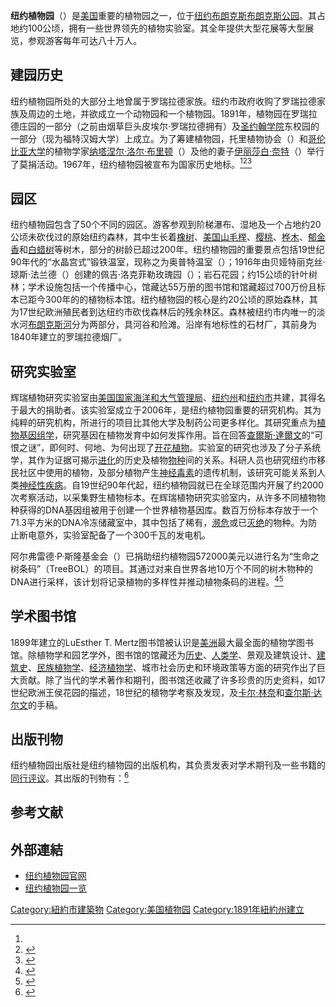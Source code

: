 {{Infobox NRHP
 | name = 纽约植物园
 | nrhp_type = nhl
 | image = Ny-botanical-haupt-conservatory.JPG
 | caption = 奥普特温室
 | location = {{USA}}[[纽约|纽约]][[布朗克斯|布朗克斯]]
 | nearest_city = 
 | lat_degrees = 40
 | lat_minutes = 51
 | lat_seconds = 49
 | lat_direction = N
 | long_degrees = 73
 | long_minutes = 52
 | long_seconds = 42
 | long_direction = W
 | area = 100公顷
 | built = 1891年
 | architect= Lord & Burnham Co.
 | architecture= [[维多利亚时代|维多利亚时代]]
 | designated_nrhp_type= 1967年5月28日<ref name="nhlsum">{{Cite web|url=http://tps.cr.nps.gov/nhl/detail.cfm?ResourceId=739&ResourceType=District|title=New York Botanical Garden|date=2007-09-17|author=National Historic Landmark summary listing|publisher=National Park Service|language=en|deadurl=yes|archiveurl=https://web.archive.org/web/20131113150149/http://tps.cr.nps.gov/nhl/detail.cfm?ResourceId=739&ResourceType=District|archivedate=2013-11-13}}</ref>
 | added = 1967年5月28日
 | visitation_num = 
 | visitation_year = 
 | refnum = 67000009
 | mpsub = 
 | governing_body = 民营
}}

'''纽约植物园'''（{{lang|en|New York Botanical Garden}}）是[[美国|美国]]重要的植物园之一，位于[[纽约|纽约]][[布朗克斯|布朗克斯]][[布朗克斯公园|布朗克斯公园]]。其占地约100公顷，拥有一些世界领先的植物实验室。其全年提供大型花展等大型展览，参观游客每年可达八十万人。

== 建园历史 ==
纽约植物园所处的大部分土地曾属于罗瑞拉德家族。纽约市政府收购了罗瑞拉德家族及周边的土地，并欲成立一个动物园和一个植物园。1891年，植物园在罗瑞拉德庄园的一部分（之前由烟草巨头皮埃尔·罗瑞拉德拥有）及[[聖若望大學|圣约翰学院]]东校园的一部分（现为福特汉姆大学）上成立。为了筹建植物园，托里植物协会（{{small|Torrey Botanical Club}}）和[[哥伦比亚大学|哥伦比亚大学]]的植物学家[[纳塔涅尔·洛尔·布里顿|纳塔涅尔·洛尔·布里顿]]（{{small|Nathaniel Lord Britton}}）及他的妻子[[伊丽莎白·奈特|伊丽莎白·奈特]]（{{small|Elizabeth Knight}}）举行了莫捐活动。1967年，纽约植物园被宣布为国家历史地标。<ref name="nhlsum"/><ref name="nrhpinv">{{cite web|url=http://pdfhost.focus.nps.gov/docs/NHLS/Text/67000009.pdf|title=National Register of Historic Places Inventory-Nomination|date=1976-01-22|publisher=National Park Service|language=en|access-date=2011-06-29|archive-url=https://web.archive.org/web/20090320170830/http://pdfhost.focus.nps.gov/docs/NHLS/Text/67000009.pdf|archive-date=2009-03-20|dead-url=yes}}</ref><ref name="nrhpphotos">{{cite web|url=http://pdfhost.focus.nps.gov/docs/NHLS/Photos/67000009.pdf|title=National Register of Historic Places Inventory-Nomination|date=1976-01-22|publisher=National Park Service|language=en|access-date=2011-06-29|archive-url=https://web.archive.org/web/20090320170813/http://pdfhost.focus.nps.gov/docs/NHLS/Photos/67000009.pdf|archive-date=2009-03-20|dead-url=yes}}</ref>

== 园区 ==
纽约植物园包含了50个不同的园区。游客参观到阶梯瀑布、湿地及一个占地约20公顷未砍伐过的原始纽约森林，其中生长着[[橡树|橡树]]、[[美国山毛榉|美国山毛榉]]、[[樱桃|樱桃]]、[[桦木|桦木]]、[[郁金香|郁金香]]和[[白蜡树|白蜡树]]等树木，部分的树龄已超过200年。纽约植物园的重要景点包括19世纪90年代的“水晶宫式”锻铁温室，现称之为奥普特温室（{{small|Haupt Conservatory}}）；1916年由贝娅特丽克丝·琼斯·法兰德（{{small|Beatrix Jones Farrand}}）创建的佩吉·洛克菲勒玫瑰园（{{small|Peggy Rockefeller Rose Garden}}）；岩石花园；约15公顷的针叶树林；学术设施包括一个传播中心，馆藏达55万册的图书馆和馆藏超过700万份且标本已距今300年的的植物标本馆。纽约植物园的核心是约20公顷的原始森林，其为17世纪欧洲殖民者到达纽约市砍伐森林后的残余林区。森林被纽约市内唯一的淡水河[[布朗克斯河|布朗克斯河]]分为两部分，具河谷和险滩。沿岸有地标性的石材厂，其前身为1840年建立的罗瑞拉德烟厂。

== 研究实验室 ==
辉瑞植物研究实验室由[[美国国家海洋和大气管理局|美国国家海洋和大气管理局]]、[[纽约州|纽约州]]和[[纽约市|纽约市]]共建，其得名于最大的捐助者。该实验室成立于2006年，是纽约植物园重要的研究机构。其为纯粹的研究机构，所进行的项目比其他大学及制药公司更多样化。其研究重点为[[植物基因组学|植物基因组学]]，研究基因在植物发育中如何发挥作用。旨在回答[[查爾斯·達爾文|查爾斯·達爾文]]的“可恨之谜”，即何时、何地、为何出现了[[开花植物|开花植物]]。实验室的研究也涉及了分子系统学，其作为证据可揭示[[进化|进化]]的历史及植物[[物种|物种]]间的关系。科研人员也研究纽约市移民社区中使用的植物，及部分植物产生[[神经毒素|神经毒素]]的遗传机制，该研究可能关系到人类[[神经性疾病|神经性疾病]]。自19世纪90年代起，纽约植物园就已在全球范围内开展了约2000次考察活动，以采集野生植物标本。在辉瑞植物研究实验室内，从许多不同植物物种获得的DNA基因组被用于创建一个世界植物基因库。数百万份标本存放于一个71.3平方米的DNA冷冻储藏室中，其中包括了稀有，[[濒危|濒危]]或已[[灭绝|灭绝]]的物种。为防止断电意外，实验室配备了一个300千瓦的发电机。

阿尔弗雷德·P·斯隆基金会（{{small|Alfred P. Sloan Foundation}}）已捐助纽约植物园572000美元以进行名为“生命之树条码”（TreeBOL）的项目。其通过对来自世界各地10万个不同的树木物种的DNA进行采样，该计划将记录植物的多样性并推动植物条码的进程。<ref>{{Cite web|url=http://www.bgci.org/worldwide/news/0463|title=Botanic Gardens Conservation International notice|publisher=Botanic Gardens Conservation International|language=en|accessdate=2011-06-30|archive-url=https://web.archive.org/web/20171223160857/http://www.bgci.org/worldwide/news/0463|archive-date=2017-12-23|dead-url=yes}}</ref><ref>{{Cite web|url=http://hosted.ap.org/dynamic/stories/T/TREE_DNA|title=AP article|publisher=hosted.ap.org|language=en|accessdate=2011-06-30|archive-date=2021-04-10|archive-url=https://web.archive.org/web/20210410053334/http://hosted.ap.org/dynamic/stories/T/TREE_DNA|dead-url=no}}</ref>

== 学术图书馆 ==
1899年建立的LuEsther T. Mertz图书馆被认识是[[美洲|美洲]]最大最全面的植物学图书馆。除植物学和园艺学外，图书馆的馆藏还为[[历史|历史]]、[[人类学|人类学]]、景观及建筑设计、[[建筑史|建筑史]]、[[民族植物学|民族植物学]]、[[经济植物学|经济植物学]]、城市社会历史和环境政策等方面的研究作出了巨大贡献。除了当代的学术著作和期刊，图书馆还收藏了许多珍贵的历史资料，如17世纪欧洲王侯花园的描述，18世纪的植物学考察及发现，及[[卡尔·林奈|卡尔·林奈]]和[[查尔斯·达尔文|查尔斯·达尔文]]的手稿。

== 出版刊物 ==
纽约植物园出版社是纽约植物园的出版机构，其负责发表对学术期刊及一些书籍的[[同行评议|同行评议]]。其出版的刊物有：<ref>{{cite web|url=http://www.nybg.org/files/press_catalog.pdf|title=New York Botanical Garden Press catalog|publisher=New York Botanical Garden|language=en|accessdate=2011-06-30|deadurl=yes|archiveurl=https://web.archive.org/web/20110629040504/http://www.nybg.org/files/press_catalog.pdf|archivedate=2011-06-29}}</ref>
{{columns-list|2|
* 《经济植物学研究进展》（{{small|''Advances in Economic Botany''}}）
* 《植物学回顾》（{{small|''Botanical Review''}}）
* ''Brittonia''
* 《纽约植物园稿件》（{{small|''Contributions from The New York Botanical Garden''}}）
* 《新热带植物志》（{{small|''Flora Neotropica''}}）
* 《山间植物志》（{{small|''Intermountain Flora''}}）
* 《纽约植物园回忆录》（{{small|''Memoirs of The New York Botanical Garden''}}）
}}

== 参考文献 ==
{{reflist|30em}}

== 外部連結 ==
{{Commonscat|New York Botanical Garden}}
*[http://www.nybg.org/ 纽约植物园官网] {{Wayback|url=http://www.nybg.org/ |date=20090605022226 }} {{en}}
*[https://web.archive.org/web/20081019021252/http://offmanhattan.com/2008/10/13/one-impulse-from-a-vernal-wood-revisiting-the-new-york-botanical-gardens/ 纽约植物园一览]{{en}}

[[Category:紐約市建築物|Category:紐約市建築物]]
[[Category:美国植物园|Category:美国植物园]]
[[Category:1891年紐約州建立|Category:1891年紐約州建立]]